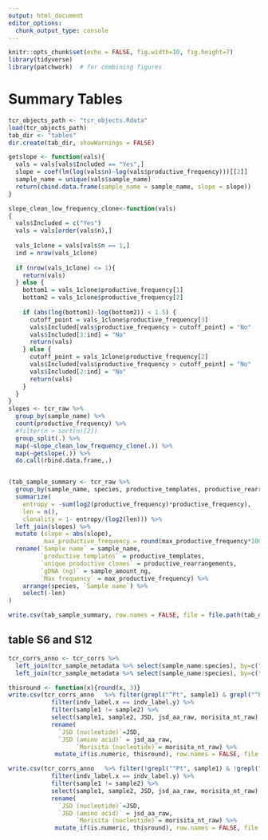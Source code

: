 ```yaml
---
output: html_document
editor_options: 
  chunk_output_type: console
---
```

```r
knitr::opts_chunk$set(echo = FALSE, fig.width=10, fig.height=7) 
library(tidyverse) 
library(patchwork)  # for combining figures
```

# Summary Tables
```r
tcr_objects_path <- "tcr_objects.Rdata"
load(tcr_objects_path)
tab_dir <- "tables"
dir.create(tab_dir, showWarnings = FALSE)

getslope <- function(vals){
  vals = vals[vals$Included == "Yes",]
  slope = coef(lm(log(vals$n)~log(vals$productive_frequency)))[[2]]
  sample_name = unique(vals$sample_name)
  return(cbind.data.frame(sample_name = sample_name, slope = slope))
}

slope_clean_low_frequency_clone<-function(vals)
{
  vals$Included = c("Yes")
  vals = vals[order(vals$n),]
  
  vals_1clone = vals[vals$n == 1,]
  ind = nrow(vals_1clone)
  
  if (nrow(vals_1clone) <= 1){
    return(vals)
  } else {
    bottom1 = vals_1clone$productive_frequency[1]
    bottom2 = vals_1clone$productive_frequency[2]
    
    if (abs(log(bottom1)-log(bottom2)) < 1.5) {
      cutoff_point = vals_1clone$productive_frequency[3]
      vals$Included[vals$productive_frequency > cutoff_point] = "No"
      vals$Included[3:ind] = "No"
      return(vals)
    } else {
      cutoff_point = vals_1clone$productive_frequency[2]
      vals$Included[vals$productive_frequency > cutoff_point] = "No"
      vals$Included[2:ind] = "No"
      return(vals)
    }
  }
} 
slopes <- tcr_raw %>% 
  group_by(sample_name) %>%
  count(productive_frequency) %>% 
  #filter(n > sort(n)[2])
  group_split(.) %>% 
  map(~slope_clean_low_frequency_clone(.)) %>%
  map(~getslope(.)) %>% 
  do.call(rbind.data.frame,.)


(tab_sample_summary <- tcr_raw %>% 
  group_by(sample_name, species, productive_templates, productive_rearrangements, sample_amount_ng, max_productive_frequency) %>% 
  summarize(
    entropy = -sum(log2(productive_frequency)*productive_frequency),
    len = n(), 
    clonality = 1- entropy/(log2(len))) %>% 
  left_join(slopes) %>%
  mutate (slope = abs(slope),
          max_productive_frequency = round(max_productive_frequency*100, 2)) %>% 
  rename(`Sample name` = sample_name, 
         `productive templates` = productive_templates,
         `unique productive clones` = productive_rearrangements,
         `gDNA (ng)` = sample_amount_ng,
         `Max frequency` = max_productive_frequency) %>% 
    arrange(species, `Sample name`) %>% 
    select(-len)
)

write.csv(tab_sample_summary, row.names = FALSE, file = file.path(tab_dir, "st4.csv"))


```

## table S6 and S12

```r
tcr_corrs_anno <- tcr_corrs %>% 
  left_join(tcr_sample_metadata %>% select(sample_name:species), by=c("sample1" = "sample_name")) %>% 
  left_join(tcr_sample_metadata %>% select(sample_name:species), by=c("sample2" = "sample_name"))

thisround <- function(x){round(x, 3)}
write.csv(tcr_corrs_anno   %>% filter(grepl("^Pt", sample1) & grepl("^Pt", sample2)) %>% 
            filter(indv_label.x == indv_label.y) %>% 
            filter(sample1 != sample2) %>% 
            select(sample1, sample2, JSD, jsd_aa_raw, morisita_nt_raw) %>% 
            rename(
              `JSD (nucleotide)`=JSD,
              `JSD (amino acid)` = jsd_aa_raw, 
                   `Morisita (nucleotide)`= morisita_nt_raw) %>% 
             mutate_if(is.numeric, thisround), row.names = FALSE, file = file.path(tab_dir, "st6-human-tcr-comparisons.csv"))

write.csv(tcr_corrs_anno   %>% filter(!grepl("^Pt", sample1) & !grepl("^Pt", sample2)) %>% 
            filter(indv_label.x == indv_label.y) %>% 
            filter(sample1 != sample2) %>% 
            select(sample1, sample2, JSD, jsd_aa_raw, morisita_nt_raw) %>% 
            rename(
              `JSD (nucleotide)`=JSD,
              `JSD (amino acid)` = jsd_aa_raw, 
                   `Morisita (nucleotide)`= morisita_nt_raw) %>% 
             mutate_if(is.numeric, thisround), row.names = FALSE, file = file.path(tab_dir, "st12-mouse-tcr-comparisons.csv"))

```


